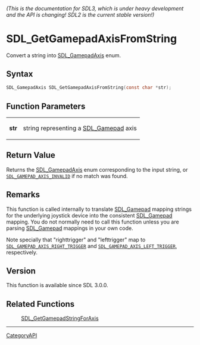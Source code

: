 ====== (This is the documentation for SDL3, which is under heavy development and the API is changing! SDL2 is the current stable version!) ======
= SDL_GetGamepadAxisFromString =

Convert a string into [[SDL_GamepadAxis]] enum.

== Syntax ==

<syntaxhighlight lang='c'>
SDL_GamepadAxis SDL_GetGamepadAxisFromString(const char *str);
</syntaxhighlight>

== Function Parameters ==

{|
|'''str'''
|string representing a [[SDL_Gamepad]] axis
|}

== Return Value ==

Returns the [[SDL_GamepadAxis]] enum corresponding to the input string, or
<code>[[SDL_GAMEPAD_AXIS_INVALID]]</code> if no match was found.

== Remarks ==

This function is called internally to translate [[SDL_Gamepad]] mapping
strings for the underlying joystick device into the consistent
[[SDL_Gamepad]] mapping. You do not normally need to call this function
unless you are parsing [[SDL_Gamepad]] mappings in your own code.

Note specially that "righttrigger" and "lefttrigger" map to
<code>[[SDL_GAMEPAD_AXIS_RIGHT_TRIGGER]]</code> and
<code>[[SDL_GAMEPAD_AXIS_LEFT_TRIGGER]]</code>, respectively.

== Version ==

This function is available since SDL 3.0.0.

== Related Functions ==

:[[SDL_GetGamepadStringForAxis]]

----
[[CategoryAPI]]


